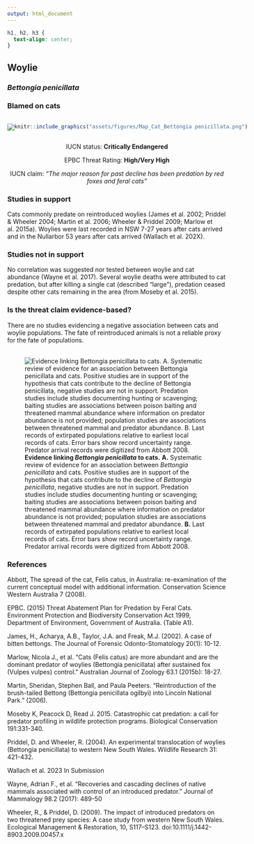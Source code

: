 ```yaml
---
output: html_document
---
```

```css
h1, h2, h3 {
  text-align: center;
}
```

## **Woylie**
### *Bettongia penicillata*
### Blamed on cats

:::: {style="display: flex;"}

[![](assets/photos/Bettongia penicillata.png)](https://www.inaturalist.org/photos/30651085?size=original)

::: {}

:::

::: {}
  ```r
  knitr::include_graphics("assets/figures/Map_Cat_Bettongia penicillata.png")
  ```
:::

::::
<center>
IUCN status: **Critically Endangered**

EPBC Threat Rating: **High/Very High**

IUCN claim: *"The major reason for past decline has been predation by red foxes and feral cats"*

</center>

### Studies in support

Cats commonly predate on reintroduced woylies (James et al. 2002; Priddel & Wheeler 2004; Martin et al. 2006; Wheeler & Priddel 2009; Marlow et al. 2015a). Woylies were last recorded in NSW 7-27 years after cats arrived and in the Nullarbor 53 years after cats arrived (Wallach et al. 202X).

### Studies not in support

No correlation was suggested nor tested between woylie and cat abundance (Wayne et al. 2017). Several woylie deaths were attributed to cat predation, but after killing a single cat (described “large”), predation ceased despite other cats remaining in the area (from Moseby et al. 2015).

### Is the threat claim evidence-based?

There are no studies evidencing a negative association between cats and woylie populations. The fate of reintroduced animals is not a reliable proxy for the fate of populations.
<br>
<br>

![**Evidence linking *Bettongia penicillata* to cats.** **A.** Systematic review of evidence for an association between *Bettongia penicillata* and cats. Positive studies are in support of the hypothesis that cats contribute to the decline of *Bettongia penicillata*, negative studies are not in support. Predation studies include studies documenting hunting or scavenging; baiting studies are associations between poison baiting and threatened mammal abundance where information on predator abundance is not provided; population studies are associations between threatened mammal and predator abundance. **B.** Last records of extirpated populations relative to earliest local records of cats. Error bars show record uncertainty range. Predator arrival records were digitized from Abbott 2008.](assets/figures/Main_Evidence_Cat_Bettongia penicillata.png)

### References

Abbott, The spread of the cat, Felis catus, in Australia: re-examination of the current conceptual model with additional information. Conservation Science Western Australia 7 (2008).

EPBC. (2015) Threat Abatement Plan for Predation by Feral Cats. Environment Protection and Biodiversity Conservation Act 1999, Department of Environment, Government of Australia. (Table A1).

James, H., Acharya, A.B., Taylor, J.A. and Freak, M.J. (2002). A case of bitten bettongs. The Journal of Forensic Odonto-Stomatology 20(1): 10-12.

Marlow, Nicola J., et al. "Cats (Felis catus) are more abundant and are the dominant predator of woylies (Bettongia penicillata) after sustained fox (Vulpes vulpes) control." Australian Journal of Zoology 63.1 (2015b): 18-27.

Martin, Sheridan, Stephen Ball, and Paula Peeters. "Reintroduction of the brush-tailed Bettong (Bettongia penicillata ogilbyi) into Lincoln National Park." (2006).

Moseby K, Peacock D, Read J. 2015. Catastrophic cat predation: a call for predator profiling in wildlife protection programs. Biological Conservation 191:331-340.

Priddel, D. and Wheeler, R. (2004). An experimental translocation of woylies (Bettongia penicillata) to western New South Wales. Wildlife Research 31: 421-432.

Wallach et al. 2023 In Submission

Wayne, Adrian F., et al. "Recoveries and cascading declines of native mammals associated with control of an introduced predator." Journal of Mammalogy 98.2 (2017): 489-50

Wheeler, R., & Priddel, D. (2009). The impact of introduced predators on two threatened prey species: A case study from western New South Wales. Ecological Management & Restoration, 10, S117–S123. doi:10.1111/j.1442-8903.2009.00457.x 

